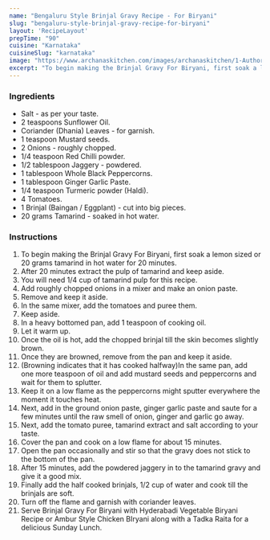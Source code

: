 ---
name: "Bengaluru Style Brinjal Gravy Recipe - For Biryani"
slug: "bengaluru-style-brinjal-gravy-recipe-for-biryani"
layout: 'RecipeLayout'
prepTime: "90"
cuisine: "Karnataka"
cuisineSlug: "karnataka"
image: "https://www.archanaskitchen.com/images/archanaskitchen/1-Author/monisha.nair1-gmail.com/Brinjal_gravy_for_biryani_Bengaluru_style_.jpg"
excerpt: "To begin making the Brinjal Gravy For Biryani, first soak a lemon sized or 20 grams tamarind in hot water for 20 minutes"
---

### Ingredients

- Salt - as per your taste.
- 2 teaspoons Sunflower Oil.
- Coriander (Dhania) Leaves - for garnish.
- 1 teaspoon Mustard seeds.
- 2 Onions - roughly chopped.
- 1/4 teaspoon Red Chilli powder.
- 1/2 tablespoon Jaggery - powdered.
- 1 tablespoon Whole Black Peppercorns.
- 1 tablespoon Ginger Garlic Paste.
- 1/4 teaspoon Turmeric powder (Haldi).
- 4 Tomatoes.
- 1 Brinjal (Baingan / Eggplant) - cut into big pieces.
- 20 grams Tamarind - soaked in hot water.

### Instructions

1. To begin making the Brinjal Gravy For Biryani, first soak a lemon sized or 20 grams tamarind in hot water for 20 minutes.
1. After 20 minutes extract the pulp of tamarind and keep aside.
1. You will need 1/4 cup of tamarind pulp for this recipe.
1. Add roughly chopped onions in a mixer and make an onion paste.
1. Remove and keep it aside.
1. In the same mixer, add the tomatoes and puree them.
1. Keep aside.
1. In a heavy bottomed pan, add 1 teaspoon of cooking oil.
1. Let it warm up.
1. Once the oil is hot, add the chopped brinjal till the skin becomes slightly brown.
1. Once they are browned, remove from the pan and keep it aside.
1. (Browning indicates that it has cooked halfway)In the same pan, add one more teaspoon of oil and add mustard seeds and peppercorns and wait for them to splutter.
1. Keep it on a low flame as the peppercorns might sputter everywhere the moment it touches heat.
1. Next, add in the ground onion paste, ginger garlic paste and saute for a few minutes until the raw smell of onion, ginger and garlic go away.
1. Next, add the tomato puree, tamarind extract and salt according to your taste.
1. Cover the pan and cook on a low flame for about 15 minutes.
1. Open the pan occasionally and stir so that the gravy does not stick to the bottom of the pan.
1. After 15 minutes, add the powdered jaggery in to the tamarind gravy and give it a good mix.
1. Finally add the half cooked brinjals, 1/2 cup of water and cook till the brinjals are soft.
1. Turn off the flame and garnish with coriander leaves.
1. Serve Brinjal Gravy For Biryani with Hyderabadi Vegetable Biryani Recipe or Ambur Style Chicken BIryani along with a Tadka Raita for a delicious Sunday Lunch.
